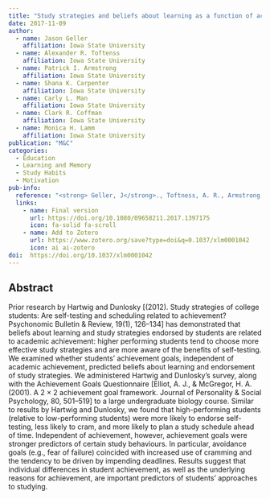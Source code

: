 ```yaml
---
title: "Study strategies and beliefs about learning as a function of academic achievement and achievement goals"
date: 2017-11-09
author:
  - name: Jason Geller
    affiliation: Iowa State University
  - name: Alexander R. Toftenss
    affiliation: Iowa State University
  - name: Patrick I. Armstrong
    affiliation: Iowa State University
  - name: Shana K. Carpenter
    affiliation: Iowa State University
  - name: Carly L. Man
    affiliation: Iowa State University
  - name: Clark R. Coffman
    affiliation: Iowa State University
  - name: Monica H. Lamm
    affiliation: Iowa State University
publication: "M&C"
categories: 
  - Education
  - Learning and Memory
  - Study Habits
  - Motivation
pub-info:
  reference: "<strong> Geller, J</strong>., Toftness, A. R., Armstrong, P. I., Carpenter, S. K., Manz, C. L., Coffman, C. R., & Lamm, M. H. (2018). Study strategies and beliefs about learning as a function of academic achievement and achievement goals. Memory (Hove, England), 26(5), 683–690. https://doi.org/10.1080/09658211.2017.1397175"
  links:
    - name: Final version
      url: https://doi.org/10.1080/09658211.2017.1397175
      icon: fa-solid fa-scroll
    - name: Add to Zotero
      url: https://www.zotero.org/save?type=doi&q=0.1037/xlm0001042
      icon: ai ai-zotero
doi:  https://doi.org/10.1037/xlm0001042
---
```


## Abstract

Prior research by Hartwig and Dunlosky [(2012). Study strategies of college students: Are self-testing and scheduling related to achievement? Psychonomic Bulletin & Review, 19(1), 126–134] has demonstrated that beliefs about learning and study strategies endorsed by students are related to academic achievement: higher performing students tend to choose more effective study strategies and are more aware of the benefits of self-testing. We examined whether students’ achievement goals, independent of academic achievement, predicted beliefs about learning and endorsement of study strategies. We administered Hartwig and Dunlosky’s survey, along with the Achievement Goals Questionnaire [Elliot, A. J., & McGregor, H. A. (2001). A 2 × 2 achievement goal framework. Journal of Personality & Social Psychology, 80, 501–519] to a large undergraduate biology course. Similar to results by Hartwig and Dunlosky, we found that high-performing students (relative to low-performing students) were more likely to endorse self-testing, less likely to cram, and more likely to plan a study schedule ahead of time. Independent of achievement, however, achievement goals were stronger predictors of certain study behaviours. In particular, avoidance goals (e.g., fear of failure) coincided with increased use of cramming and the tendency to be driven by impending deadlines. Results suggest that individual differences in student achievement, as well as the underlying reasons for achievement, are important predictors of students’ approaches to studying.
